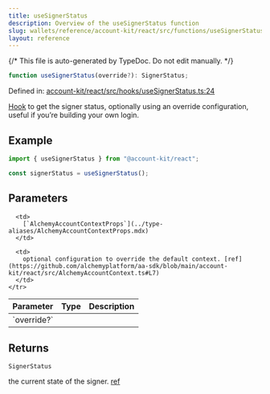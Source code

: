 ```yaml
---
title: useSignerStatus
description: Overview of the useSignerStatus function
slug: wallets/reference/account-kit/react/src/functions/useSignerStatus
layout: reference
---
```


{/* This file is auto-generated by TypeDoc. Do not edit manually. */}

```ts
function useSignerStatus(override?): SignerStatus;
```

Defined in: [account-kit/react/src/hooks/useSignerStatus.ts:24](https://github.com/alchemyplatform/aa-sdk/blob/9df5be8c23af4e472bcb503c17766b16da0ad87d/account-kit/react/src/hooks/useSignerStatus.ts#L24)

[Hook](https://github.com/alchemyplatform/aa-sdk/blob/main/account-kit/react/src/hooks/useSignerStatus.ts) to get the signer status, optionally using an override configuration, useful if you’re building your own login.

## Example

```ts twoslash
import { useSignerStatus } from "@account-kit/react";

const signerStatus = useSignerStatus();
```

## Parameters

<table>
  <thead>
    <tr>
      <th align="left">Parameter</th>
      <th align="left">Type</th>
      <th align="left">Description</th>
    </tr>
  </thead>

  <tbody>
    <tr>
      <td>
        `override?`
      </td>

      <td>
        [`AlchemyAccountContextProps`](../type-aliases/AlchemyAccountContextProps.mdx)
      </td>

      <td>
        optional configuration to override the default context. [ref](https://github.com/alchemyplatform/aa-sdk/blob/main/account-kit/react/src/AlchemyAccountContext.ts#L7)
      </td>
    </tr>

  </tbody>
</table>

## Returns

`SignerStatus`

the current state of the signer. [ref](https://github.com/alchemyplatform/aa-sdk/blob/main/account-kit/core/src/store/types.ts#L53)

